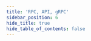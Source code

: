 ```yaml
---
title: 'RPC, API, gRPC'
sidebar_position: 6
hide_title: true
hide_table_of_contents: false
---
```



<PageTitle
  iconUrl="img/zetachain-icon.svg"
  title="Zetachain Public Endpoints"
  chainId="athens_7001-1"
  version="v30.0.0"
/>

<Endpoints
  api="https://zetachain-t-api.noders.services"
  rpc="https://zetachain-t-rpc.noders.services"
  grpc="https://zetachain-t-grpc.noders.services:443"
  jsonRpc="https://zetachain-t-jsonrpc.noders.services"
/>
